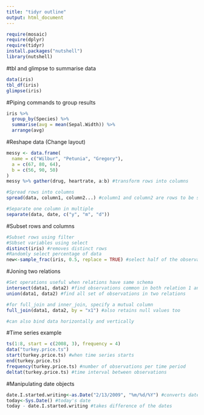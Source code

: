 ```yaml
---
title: "tidyr outline"
output: html_document
---
```


```r
require(mosaic)
require(dplyr)
require(tidyr)
install.packages("nutshell")
library(nutshell)
```

#tbl and glimpse to summarise data
```r
data(iris)
tbl_df(iris)
glimpse(iris)
```

#Piping commands to group results
```r
iris %>%
  group_by(Species) %>%
  summarise(avg = mean(Sepal.Width)) %>%
  arrange(avg)
```

#Reshape data (Change layout)
```r
messy <- data.frame(
  name = c("Wilbur", "Petunia", "Gregory"),
  a = c(67, 80, 64),
  b = c(56, 90, 50)
)
messy %>% gather(drug, heartrate, a:b) #transform rows into columns

#Spread rows into columns
spread(data, column1, column2...) #column1 and column2 are rows to be summarized

#Separate one column in multiple
separate(data, date, c("y", "m", "d"))
```

#Subset rows and columns
```r
#Subset rows using filter
#SUbset variables using select
distinct(iris) #removes distinct rows
#Randomly select percentage of data
new<-sample_frac(iris, 0.5, replace = TRUE) #select half of the observations in iris
```

#Joning two relations
```r
#Set operations useful when relations have same schema
intersect(data1, data2) #find observations common in both relation 1 and 2
union(data1, data2) #find all set of observations in two relations

#for full_join and inner_join, specify a mutual column
full_join(data1, data2, by = "x1") #also retains null values too

#can also bind data horizontally and vertically
```


#Time series example
```r
ts(1:8, start = c(2008, 3), frequency = 4)
data("turkey.price.ts")
start(turkey.price.ts) #when time series starts
end(turkey.price.ts)
frequency(turkey.price.ts) #number of observations per time period
deltat(turkey.price.ts) #time interval between observations
```

#Manipulating date objects
```r
date.I.started.writing<-as.Date("2/13/2009", "%m/%d/%Y") #converts date in the specified format
today<-Sys.Date() #today's date
today - date.I.started.writing #takes difference of the dates 
```

